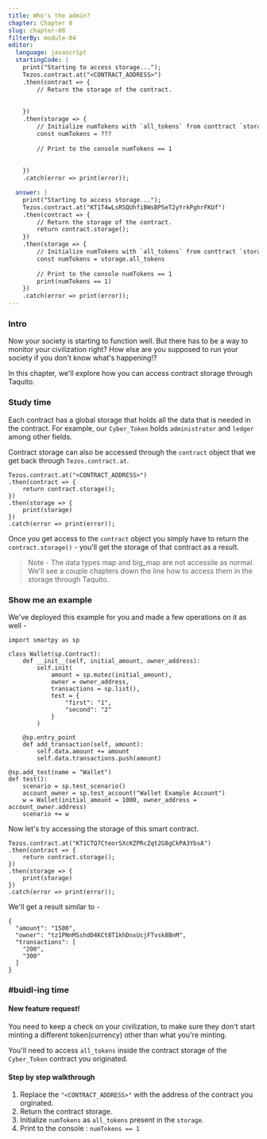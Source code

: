 ```yaml
---
title: Who's the admin?
chapter: Chapter 8
slug: chapter-08
filterBy: module-04
editor:
  language: javascript
  startingCode: |
    print("Starting to access storage...");
    Tezos.contract.at("<CONTRACT_ADDRESS>")
    .then(contract => {
        // Return the storage of the contract.
        
        
    })
    .then(storage => {
        // Initialize numTokens with `all_tokens` from conttract `storage`.
        const numTokens = ???
        
        // Print to the console numTokens == 1
        
        
    })
    .catch(error => print(error));

  answer: |
    print("Starting to access storage...");
    Tezos.contract.at("KT1T4wLsRSQUhfiBWsBPSeT2yYrkPghrFKUf")
    .then(contract => {
        // Return the storage of the contract.
        return contract.storage();
    })
    .then(storage => {
        // Initialize numTokens with `all_tokens` from conttract `storage`.
        const numTokens = storage.all_tokens
        
        // Print to the console numTokens == 1
        print(numTokens == 1)
    })
    .catch(error => print(error));
---
```

### Intro
Now your society is starting to function well. 
But there has to be a way to monitor your civilization right? 
How else are you supposed to run your society if you don't know what's happening!?

In this chapter, we'll explore how you can access contract storage through Taquito.

### Study time
Each contract has a global storage that holds all the data that is needed in the contract. For example, our `Cyber_Token` holds `administrator` and `ledger` among other fields.

Contract storage can also be accessed through the `contract` object that we get back through `Tezos.contract.at`.
```javascript=
Tezos.contract.at("<CONTRACT_ADDRESS>")
.then(contract => {
    return contract.storage();
})
.then(storage => {
    print(storage)
})
.catch(error => print(error));
```
Once you get access to the `contract` object you simply have to return the `contract.storage()` - you'll get the storage of that contract as a result. 

> Note - The data types map and big_map are not accessile as normal. We'll see a couple chapters down the line how to access them in the storage through Taquito.

### Show me an example
We've deployed this example for you and made a few operations on it as well - 
```python=
import smartpy as sp

class Wallet(sp.Contract):
    def __init__(self, initial_amount, owner_address):
        self.init(
            amount = sp.mutez(initial_amount),
            owner = owner_address,
            transactions = sp.list(),
            test = {
                "first": "1",
                "second": "2"
            }
        )
        
    @sp.entry_point
    def add_transaction(self, amount):
        self.data.amount += amount
        self.data.transactions.push(amount)
        
@sp.add_test(name = "Wallet")
def test():
    scenario = sp.test_scenario()
    account_owner = sp.test_account("Wallet Example Account")
    w = Wallet(initial_amount = 1000, owner_address = account_owner.address)
    scenario += w
```
Now let's try accessing the storage of this smart contract.
```javascript=
Tezos.contract.at("KT1CTQ7CteorSXcKZPRcZqt2G8gCkPA3YbsA")
.then(contract => {
    return contract.storage();
})
.then(storage => {
    print(storage)
})
.catch(error => print(error));
```
We'll get a result similar to - 
```json=
{
  "amount": "1500",
  "owner": "tz1PNnMSshdD4KCt8T1khDnxUcjFTvsk8BnM",
  "transactions": [
    "200",
    "300"
  ]
}
```


### #buidl-ing time
 
#### New feature request!
You need to keep a check on your civilization, to make sure they don't start minting a different token(currency) other than what you're minting.

You'll need to access `all_tokens` inside the contract storage of the `Cyber_Token` contract you originated.

#### Step by step walkthrough
1. Replace the `"<CONTRACT_ADDRESS>"` with the address of the contract you orginated.
2. Return the contract storage.
3. Initialize `numTokens` as `all_tokens` present in the `storage`.
4. Print to the console : `numTokens == 1`